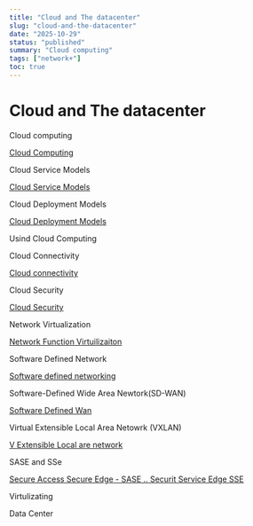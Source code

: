 ```yaml
---
title: "Cloud and The datacenter"
slug: "cloud-and-the-datacenter"
date: "2025-10-29"
status: "published"
summary: "Cloud computing"
tags: ["network+"]
toc: true
---
```


# Cloud and The datacenter

Cloud computing 

[Cloud Computing](/blog/cloud-computing)

Cloud Service Models 

[Cloud Service Models ](/blog/cloud-service-models)

Cloud Deployment Models 

[Cloud Deployment Models ](/blog/cloud-deployment-models)

Usind Cloud Computing 

Cloud Connectivity 

[Cloud connectivity](/blog/cloud-connectivity)

Cloud Security 

[Cloud Security ](/blog/cloud-security)

Network Virtualization 

[Network Function Virtuilizaiton ](/blog/network-function-virtuilizaiton)

Software Defined Network 

[Software defined networking ](/blog/software-defined-networking)

Software-Defined Wide Area Newtork(SD-WAN)  

[Software Defined Wan](/blog/software-defined-wan)

Virtual Extensible Local Area Netowrk (VXLAN) 

[V Extensible Local are network ](/blog/v-extensible-local-are-network)

SASE and SSe 

[Secure Access Secure Edge - SASE .. Securit Service Edge SSE](/blog/secure-access-secure-edge-sase-securit-service-edge-sse)

Virtulizating

Data Center
